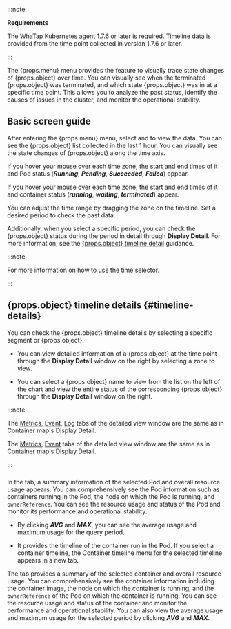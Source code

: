 :::note 

**Requirements**

The WhaTap Kubernetes agent 1.7.6 or later is required. Timeline data is provided from the time point collected in version 1.7.6 or later.

:::

The <UI>{props.menu}</UI> menu provides the feature to visually trace state changes of {props.object} over time. You can visually see when the terminated {props.object} was terminated, and which state {props.object} was in at a specific time point. This allows you to analyze the past status, identify the causes of issues in the cluster, and monitor the operational stability.

## Basic screen guide

After entering the <UI>{props.menu}</UI> menu, select <Cmdname sid="TTL06740" className="uitext" /> and <Cmdname sid="TTL08842" className="uitext" /> to view the data. You can see the {props.object} list collected in the last 1 hour. You can visually see the state changes of {props.object} along the time axis.

<InDoc pages="pod-timeline">

If you hover your mouse over each time zone, the start and end times of it and Pod status (***Running***, ***Pending***, ***Succeeded***, ***Failed***) appear. 

<ImgLang img="k8s-pod-timeline.png" desc="Pod Timeline1" />

</InDoc>

<InDoc pages="container-timeline">

If you hover your mouse over each time zone, the start and end times of it and container status (***running***, ***waiting***, ***terminated***) appear. 

<ImgLang img="k8s-container-timeline.png" desc="Container Timeline1" />

</InDoc>

You can adjust the time range by dragging the zone on the timeline. Set a desired period to check the past data.

<InDoc pages="pod-timeline">

<ImgLang img="k8s-pod-timeline-drag.png" desc="Pod Timeline2" />

</InDoc>

<InDoc pages="container-timeline">

<ImgLang img="k8s-container-timeline-drag.png" desc="Container Timeline2" />

</InDoc>

Additionally, when you select a specific period, you can check the {props.object} status during the period in detail through **Display Detail**. For more information, see the [{props.object} timeline detail](#timeline-details) guidance. 

:::note 

For more information on how to use the time selector.

:::

## {props.object} timeline details {#timeline-details}

You can check the {props.object} timeline details by selecting a specific segment or {props.object}. 

<InDoc pages="pod-timeline">

<ImgLang img="k8s-pod-timeline-details.png" desc="Pod Timeline Details" />

</InDoc>

<InDoc pages="container-timeline">

<ImgLang img="k8s-container-timeline-details.png" desc="Container Timeline Details" />

</InDoc>

- You can view detailed information of a {props.object} at the time point through the **Display Detail** window on the right by selecting a zone to view.

- You can select a {props.object} name to view from the list on the left of the chart and view the entire status of the corresponding {props.object} through the **Display Detail** window on the right.

:::note 

<InDoc pages="container-timeline">

The [Metrics](container-map-metrics), [Event](container-map-event), [Log](container-map-log) tabs of the detailed view window are the same as in Container map's Display Detail.

</InDoc>

<InDoc pages="pod-timeline">

The [Metrics](container-map-metrics), [Event](container-map-event) tabs of the detailed view window are the same as in Container map's Display Detail.

</InDoc>

:::

### <Cmdname sid="overview" className="uitext" />

<InDoc pages="pod-timeline">

In the <Cmdname sid="overview" className="uitext" /> tab, a summary information of the selected Pod and overall resource usage appears. You can comprehensively see the Pod information such as containers running in the Pod, the node on which the Pod is running, and `ownerReference`. You can see the resource usage and status of the Pod and monitor its performance and operational stability.

- By clicking ***AVG*** and ***MAX***, you can see the average usage and maximum usage for the query period.

- It provides the timeline of the container run in the Pod. If you select a container timeline, the <UI>Container timeline</UI> menu for the selected timeline appears in a new tab.

</InDoc>

<InDoc pages="container-timeline">

The <Cmdname sid="overview" className="uitext" /> tab provides a summary of the selected container and overall resource usage. You can comprehensively see the container information including the container image, the node on which the container is running, and the `ownerReference` of the Pod on which the container is running. You can see the resource usage and status of the container and monitor the performance and operational stability. You can also view the average usage and maximum usage for the selected period by clicking ***AVG*** and ***MAX***.

</InDoc>
